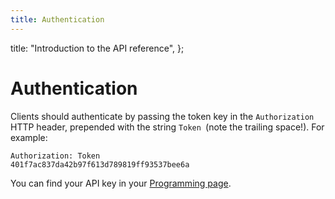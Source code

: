 ```yaml
---
title: Authentication
---
```



  title: "Introduction to the API reference",
};

# Authentication

Clients should authenticate by passing the token key in the `Authorization` HTTP header, prepended with the string `Token `(note the trailing space!). For example:

<code>Authorization: Token 401f7ac837da42b97f613d789819ff93537bee6a</code>

You can find your API key in your [Programming page](https://buttondown.email/settings/programming).
